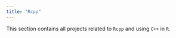 ```yaml
---
title: "Rcpp"
---
```


This section contains all projects related to `Rcpp` and using `C++` in `R`. 


